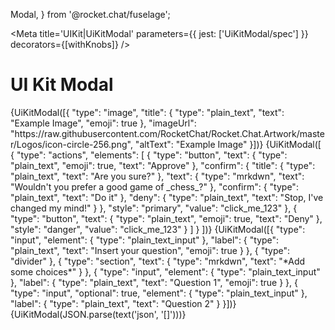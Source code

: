  Modal,
} from '@rocket.chat/fuselage';


<Meta title='UIKit|UiKitModal' parameters={{ jest: ['UiKitModal/spec'] }} decorators={[withKnobs]} />

# UI Kit Modal

<Preview>
  <Story name='Input'>
    <Demo visible={boolean('visible', true) ? 1 : 0}>
      <kitContext.Provider value={{...defaultContext, errors: {'input-test': text('error', 'asdas') } }}>
       <UiKitComponent render={UiKitModal} blocks={[{
          "type": "input",
          "element": {
            "type": "plain_text_input",
            "actionId": "input-test",
            "placeholder": {
              "text": "plain_text_input",
              text: text('placeholder', 'asdas')
            }
          },
          "label": {
            "type": "plain_text",
            "text": "Label",
            "emoji": true
          }
        }]}/>
      </kitContext.Provider>
    </Demo>
  </Story>
</Preview>

<Preview>
  <Story name='Input Multiline'>
    <Demo visible={boolean('visible', true) ? 1 : 0}>
    <kitContext.Provider value={{...defaultContext, errors: {'input-test': text('error', 'asdas') } }}>
      <UiKitComponent render={UiKitModal} blocks= {[{
			"type": "input",
			"element": {
				"type": "plain_text_input",
				"multiline": true,
        "actionId": "input-test"
			},
			"label": {
				"type": "plain_text",
				"text": "Label",
				"emoji": true
			}
		}]}/>
    </kitContext.Provider>
  </Demo>
  </Story>
</Preview>



<Preview>
  <Story name='Input Datepicker'>
    <Demo visible={boolean('visible', true) ? 1 : 0}>
      <kitContext.Provider value={{...defaultContext, errors: {'input-test': text('error', 'asdas') } }}>
      <UiKitComponent render={UiKitModal} blocks= {[{
        "type": "input",
        "element": {
          "type": "datepicker",
          "initial_date": "1990-04-28",
          "actionId": "input-test",
          "placeholder": {
            "type": "plain_text",
            "text": "Select a date",
            "emoji": true
          }
        },
        "label": {
          "type": "plain_text",
          "text": "Label",
          "emoji": true
        }
		  }
    ]}/>
    </kitContext.Provider>
  </Demo>
  </Story>
</Preview>

<Preview>
  <Story name='Image'>
    <Demo visible={boolean('visible', true) ? 1 : 0}>
    {UiKitModal([{
			"type": "image",
			"title": {
				"type": "plain_text",
				"text": "Example Image",
				"emoji": true
			},
			"imageUrl": "https://raw.githubusercontent.com/RocketChat/Rocket.Chat.Artwork/master/Logos/icon-circle-256.png",
			"altText": "Example Image"
		}])}
  </Demo>
  </Story>
</Preview>

<Preview>
  <Story name='confirm button'>
    <Demo visible={boolean('visible', true) ? 1 : 0}>
    {UiKitModal([
		{
			"type": "actions",
			"elements": [
				{
					"type": "button",
					"text": {
						"type": "plain_text",
						"emoji": true,
						"text": "Approve"
					},
					"confirm": {
						"title": {
							"type": "plain_text",
							"text": "Are you sure?"
						},
						"text": {
							"type": "mrkdwn",
							"text": "Wouldn't you prefer a good game of _chess_?"
						},
						"confirm": {
							"type": "plain_text",
							"text": "Do it"
						},
						"deny": {
							"type": "plain_text",
							"text": "Stop, I've changed my mind!"
						}
					},
					"style": "primary",
					"value": "click_me_123"
				},
				{
					"type": "button",
					"text": {
						"type": "plain_text",
						"emoji": true,
						"text": "Deny"
					},
					"style": "danger",
					"value": "click_me_123"
				}
			]
		}
	])}
  </Demo>
  </Story>
</Preview>


<Preview>
  <Story name='Poll'>
    <Demo visible={boolean('visible', true) ? 1 : 0}>
    {UiKitModal([{
			"type": "input",
			"element": {
				"type": "plain_text_input"
			},
			"label": {
				"type": "plain_text",
				"text": "Insert your question",
				"emoji": true
			}
		},
		{
			"type": "divider"
		},
		{
			"type": "section",
			"text": {
				"type": "mrkdwn",
				"text": "*Add some choices*"
			}
		},
		{
			"type": "input",
			"element": {
				"type": "plain_text_input"
			},
			"label": {
				"type": "plain_text",
				"text": "Question 1",
				"emoji": true
			}
		},
		{
			"type": "input",
            "optional": true,
			"element": {
				"type": "plain_text_input"
			},
			"label": {
				"type": "plain_text",
				"text": "Question 2"
			}
		}])}
    </Demo>
  </Story>
</Preview>





<Preview>
  <Story name='live button'>
    <Demo visible={boolean('visible', true) ? 1 : 0}>
    {UiKitModal(JSON.parse(text('json', '[]')))}
  </Demo>
  </Story>
</Preview>

<Props of={UiKitModal}/>
